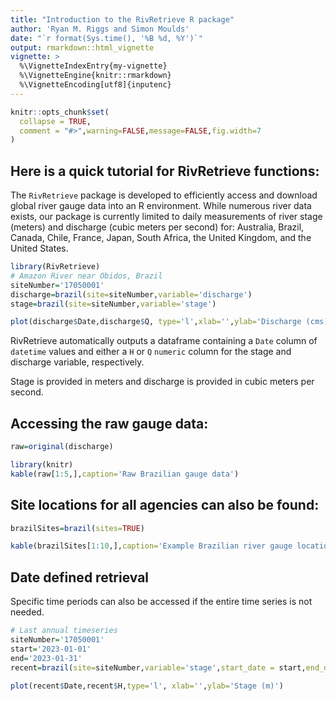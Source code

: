 ```yaml
---
title: "Introduction to the RivRetrieve R package"
author: 'Ryan M. Riggs and Simon Moulds'
date: "`r format(Sys.time(), '%B %d, %Y')`"
output: rmarkdown::html_vignette
vignette: >
  %\VignetteIndexEntry{my-vignette}
  %\VignetteEngine{knitr::rmarkdown}
  %\VignetteEncoding[utf8]{inputenc}
---
```


```r
knitr::opts_chunk$set(
  collapse = TRUE,
  comment = "#>",warning=FALSE,message=FALSE,fig.width=7
)
```
## Here is a quick tutorial for RivRetrieve functions:

The `RivRetrieve` package is developed to efficiently access and download global river gauge data into an R environment. While numerous river data exists, our package is currently limited to daily measurements of river stage (meters) and discharge (cubic meters per second) for: Australia, Brazil, Canada, Chile, France, Japan, South Africa, the United Kingdom, and the United States.
```r
library(RivRetrieve)
# Amazon River near Obidos, Brazil
siteNumber='17050001'
discharge=brazil(site=siteNumber,variable='discharge')
stage=brazil(site=siteNumber,variable='stage')

plot(discharge$Date,discharge$Q, type='l',xlab='',ylab='Discharge (cms)')
```

RivRetrieve automatically outputs a dataframe containing a `Date` column of `datetime` values and either a `H` or `Q` `numeric` column for the stage and discharge variable, respectively. 

Stage is provided in meters and discharge is provided in cubic meters per second.


## Accessing the raw gauge data:
```r
raw=original(discharge)
```
```r
library(knitr)
kable(raw[1:5,],caption='Raw Brazilian gauge data')
```

## Site locations for all agencies can also be found:
```r
brazilSites=brazil(sites=TRUE)
```
```r
kable(brazilSites[1:10,],caption='Example Brazilian river gauge locations')
```

## Date defined retrieval
Specific time periods can also be accessed if the entire time series is not needed.
```r
# Last annual timeseries
siteNumber='17050001'
start='2023-01-01'
end='2023-01-31'
recent=brazil(site=siteNumber,variable='stage',start_date = start,end_date = end)

plot(recent$Date,recent$H,type='l', xlab='',ylab='Stage (m)')
```
